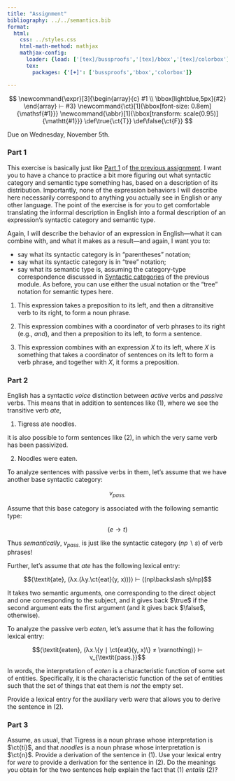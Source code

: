 ```yaml
---
title: "Assignment"
bibliography: ../../semantics.bib
format:
  html:
    css: ../styles.css
    html-math-method: mathjax
    mathjax-config:
      loader: {load: ['[tex]/bussproofs','[tex]/bbox','[tex]/colorbox']}
      tex:
        packages: {'[+]': ['bussproofs','bbox','colorbox']}

---
```


::: {.hidden}
$$
\newcommand{\expr}[3]{\begin{array}{c}
#1 \\
\bbox[lightblue,5px]{#2}
\end{array} ⊢ #3}
\newcommand{\ct}[1]{\bbox[font-size: 0.8em]{\mathsf{#1}}}
\newcommand{\abbr}[1]{\bbox[transform: scale(0.95)]{\mathtt{#1}}}
\def\true{\ct{T}}
\def\false{\ct{F}}
$$
:::

Due on Wednesday, November 5th.

### Part 1

This exercise is basically just like [Part 1](../applicative_cg/assignment.html#part-1) of [the previous assignment](../applicative_cg/assignment.html).
I want you to have a chance to practice a bit more figuring out what syntactic category and semantic type something has, based on a description of its distribution.
Importantly, none of the expression behaviors I will describe here necessarily correspond to anything you actually see in English or any other language.
The point of the exercise is for you to get comfortable translating the informal description in English into a formal description of an expression's syntactic category and semantic type.

Again, I will describe the behavior of an expression in English---what it can combine with, and what it makes as a result---and again, I want you to:

- say what its syntactic category is in "parentheses" notation;
- say what its syntactic category is in "tree" notation;
- say what its semantic type is, assuming the category-type correspondence discussed in [Syntactic categories](../applicative_cg/syn_types.html) of the previous module.
  As before, you can use either the usual notation or the "tree" notation for semantic types here.

(1) This expression takes a preposition to its left, and then a ditransitive verb to its right, to form a noun phrase.

(2) This expression combines with a coordinator of verb phrases to its right (e.g., *and*), and then a preposition to its left, to form a sentence.

(3) This expression combines with an expression $X$ to its left, where $X$ is something that takes a coordinator of sentences on its left to form a verb phrase, and together with $X$, it forms a preposition.

### Part 2

English has a syntactic *voice* distinction between *active* verbs and *passive* verbs.
This means that in addition to sentences like (@ex-eat-active), where we see the transitive verb *ate*,

(@ex-eat-active) Tigress ate noodles.

it is also possible to form sentences like (@ex-eat-passive), in which the very same verb has been passivized.

(@ex-eat-passive) Noodles were eaten.

To analyze sentences with passive verbs in them, let's assume that we have another base syntactic category:

$$v_{\textit{pass.}}$$

Assume that this base category is associated with the following semantic type:

$$(e → t)$$

Thus *semantically*, $v_{\textit{pass.}}$ is just like the syntactic category $(np\backslash s)$ of verb phrases!

Further, let's assume that *ate* has the following lexical entry:

$$⟨\textit{ate}, (λx.(λy.\ct{eat}(y, x)))⟩ ⊢ ((np\backslash s)/np)$$

It takes two semantic arguments, one corresponding to the direct object and one corresponding to the subject, and it gives back $\true$ if the second argument eats the first argument (and it gives back $\false$, otherwise).

To analyze the passive verb *eaten*, let's assume that it has the following lexical entry:

$$⟨\textit{eaten}, (λx.\{y ∣ \ct{eat}(y, x)\} ≠ \varnothing)⟩ ⊢ v_{\textit{pass.}}$$

In words, the interpretation of *eaten* is a characteristic function of some set of entities.
Specifically, it is the characteristic function of the set of entities such that the set of things that eat them is *not* the empty set.

Provide a lexical entry for the auxiliary verb *were* that allows you to derive the sentence in (@ex-eat-passive).

### Part 3

Assume, as usual, that Tigress is a noun phrase whose interpretation is $\ct{ti}$, and that *noodles* is a noun phrase whose interpretation is $\ct{n}$.
Provide a derivation of the sentence in (@ex-eat-active).
Use your lexical entry for *were* to provide a derivation for the sentence in (@ex-eat-passive).
Do the meanings you obtain for the two sentences help explain the fact that (@ex-eat-active) *entails* (@ex-eat-passive)?
